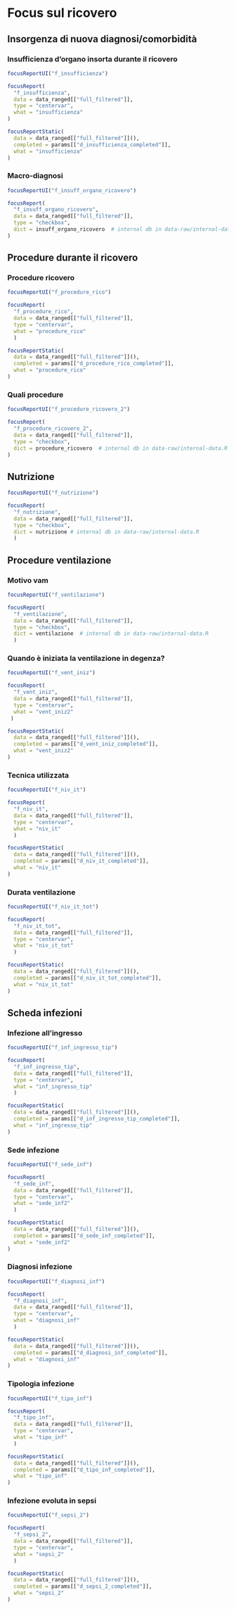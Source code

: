 # Focus sul ricovero {#focus .tabset .tabset-fade .tabset-pills}

<!-- cat("## Overview {-}") -->



## Insorgenza di nuova diagnosi/comorbidità {.tabset .tabset-dropdown}

### 	Insufficienza d'organo insorta durante il ricovero
```r
focusReportUI("f_insufficienza")
```

```r
focusReport(
  "f_insufficienza",
  data = data_ranged[["full_filtered"]],
  type = "centervar",
  what = "insufficienza"
)
```

```r
focusReportStatic(
  data = data_ranged[["full_filtered"]](),
  completed = params[["d_insufficienza_completed"]],
  what = "insufficienza"
)
```

### Macro-diagnosi
```r
focusReportUI("f_insuff_organo_ricovero")
```

```r
focusReport(
  "f_insuff_organo_ricovero",
  data = data_ranged[["full_filtered"]],
  type = "checkbox",
  dict = insuff_organo_ricovero  # internal db in data-raw/internal-data.R
)
```



## Procedure durante il ricovero {.tabset .tabset-dropdown}

### Procedure ricovero
```r
focusReportUI("f_procedure_rico")
```

```r
focusReport(
  "f_procedure_rico",
  data = data_ranged[["full_filtered"]],
  type = "centervar",
  what = "procedure_rico"
  )
```

```r
focusReportStatic(
  data = data_ranged[["full_filtered"]](),
  completed = params[["d_procedure_rico_completed"]],
  what = "procedure_rico"
)
```

### Quali procedure

```r
focusReportUI("f_procedure_ricovero_2")
```

```r
focusReport(
  "f_procedure_ricovero_2",
  data = data_ranged[["full_filtered"]],
  type = "checkbox",
  dict = procedure_ricovero  # internal db in data-raw/internal-data.R
)
```



## Nutrizione {.tabset .tabset-dropdown}
```r
focusReportUI("f_nutrizione")
```

```r
focusReport(
  "f_nutrizione",
  data = data_ranged[["full_filtered"]],
  type = "checkbox",
  dict = nutrizione # internal db in data-raw/internal-data.R
  )
```



## Procedure ventilazione {.tabset .tabset-dropdown}



### Motivo vam
```r
focusReportUI("f_ventilazione")
```

```r
focusReport(
  "f_ventilazione",
  data = data_ranged[["full_filtered"]],
  type = "checkbox",
  dict = ventilazione  # internal db in data-raw/internal-data.R
  )
```


### Quando è iniziata la ventilazione in degenza?
```r
focusReportUI("f_vent_iniz")
```

```r
focusReport(
  "f_vent_iniz",
  data = data_ranged[["full_filtered"]],
  type = "centervar",
  what = "vent_iniz2"
 )
```

```r
focusReportStatic(
  data = data_ranged[["full_filtered"]](),
  completed = params[["d_vent_iniz_completed"]],
  what = "vent_iniz2"
)
```

### Tecnica utilizzata
```r
focusReportUI("f_niv_it")
```

```r
focusReport(
  "f_niv_it",
  data = data_ranged[["full_filtered"]],
  type = "centervar",
  what = "niv_it"
  )
```

```r
focusReportStatic(
  data = data_ranged[["full_filtered"]](),
  completed = params[["d_niv_it_completed"]],
  what = "niv_it"
)
```

### Durata ventilazione

```r
focusReportUI("f_niv_it_tot")
```

```r
focusReport(
  "f_niv_it_tot",
  data = data_ranged[["full_filtered"]],
  type = "centervar",
  what = "niv_it_tot"
  )
```

```r
focusReportStatic(
  data = data_ranged[["full_filtered"]](),
  completed = params[["d_niv_it_tot_completed"]],
  what = "niv_it_tot"
)
```

## Scheda infezioni {.tabset .tabset-dropdown}

### Infezione all'ingresso
```r
focusReportUI("f_inf_ingresso_tip")
```

```r
focusReport(
  "f_inf_ingresso_tip",
  data = data_ranged[["full_filtered"]],
  type = "centervar",
  what = "inf_ingresso_tip"
  )
```

```r
focusReportStatic(
  data = data_ranged[["full_filtered"]](),
  completed = params[["d_inf_ingresso_tip_completed"]],
  what = "inf_ingresso_tip"
)
```
### Sede infezione
```r
focusReportUI("f_sede_inf")
```

```r
focusReport(
  "f_sede_inf",
  data = data_ranged[["full_filtered"]],
  type = "centervar",
  what = "sede_inf2"
  )
```

```r
focusReportStatic(
  data = data_ranged[["full_filtered"]](),
  completed = params[["d_sede_inf_completed"]],
  what = "sede_inf2"
)
```

### Diagnosi infezione
```r
focusReportUI("f_diagnosi_inf")
```

```r
focusReport(
  "f_diagnosi_inf",
  data = data_ranged[["full_filtered"]],
  type = "centervar",
  what = "diagnosi_inf"
  )
```

```r
focusReportStatic(
  data = data_ranged[["full_filtered"]](),
  completed = params[["d_diagnosi_inf_completed"]],
  what = "diagnosi_inf"
)
```

### Tipologia infezione
```r
focusReportUI("f_tipo_inf")
```

```r
focusReport(
  "f_tipo_inf",
  data = data_ranged[["full_filtered"]],
  type = "centervar",
  what = "tipo_inf"
  )
```

```r
focusReportStatic(
  data = data_ranged[["full_filtered"]](),
  completed = params[["d_tipo_inf_completed"]],
  what = "tipo_inf"
)
```
### Infezione evoluta in sepsi
```r
focusReportUI("f_sepsi_2")
```

```r
focusReport(
  "f_sepsi_2",
  data = data_ranged[["full_filtered"]],
  type = "centervar",
  what = "sepsi_2"
  )
```

```r
focusReportStatic(
  data = data_ranged[["full_filtered"]](),
  completed = params[["d_sepsi_2_completed"]],
  what = "sepsi_2"
)
```

